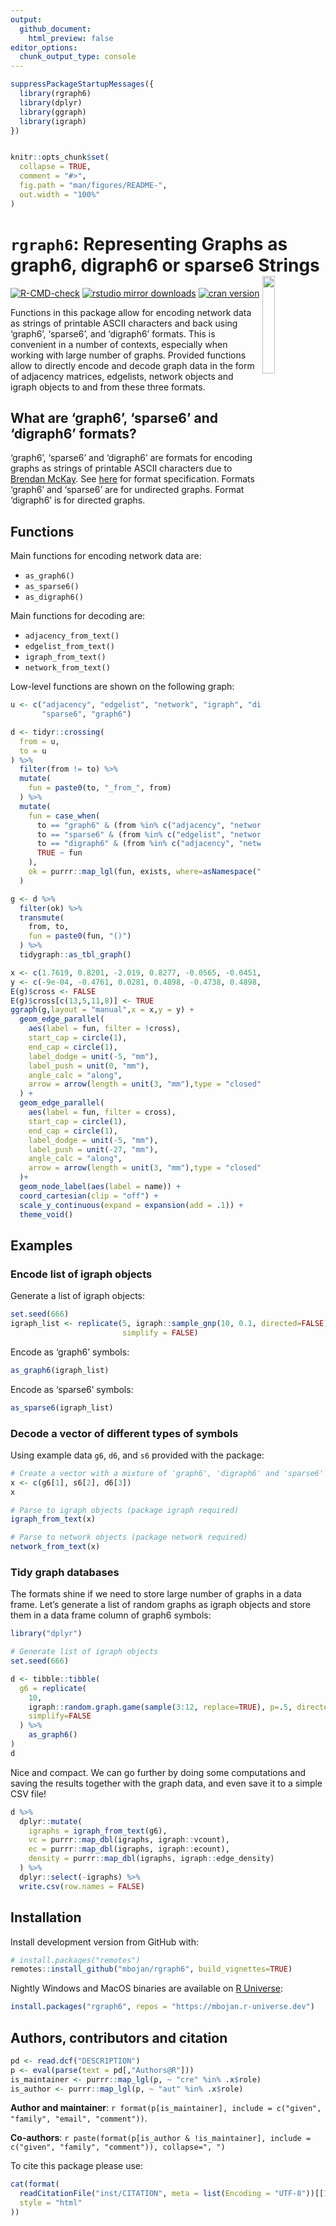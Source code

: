 ```yaml
---
output: 
  github_document:
    html_preview: false
editor_options: 
  chunk_output_type: console
---
```


<!-- README.md is generated from README.Rmd. Please edit that file -->

```r
suppressPackageStartupMessages({
  library(rgraph6)
  library(dplyr)
  library(ggraph)
  library(igraph)
})


knitr::opts_chunk$set(
  collapse = TRUE,
  comment = "#>",
  fig.path = "man/figures/README-",
  out.width = "100%"
)
```

# `rgraph6`: Representing Graphs as graph6, digraph6 or sparse6 Strings <img src="man/figures/logo.png" align="right" width="20%"/>

<!-- badges: start -->
[![R-CMD-check](https://github.com/mbojan/rgraph6/workflows/R-CMD-check/badge.svg)](https://github.com/mbojan/rgraph6/actions)
[![rstudio mirror downloads](https://cranlogs.r-pkg.org/badges/rgraph6?color=2ED968)](https://cranlogs.r-pkg.org/) 
[![cran version](http://www.r-pkg.org/badges/version/rgraph6)](https://cran.r-project.org/package=rgraph6)
<!-- badges: end -->


Functions in this package allow for encoding network data as strings of printable ASCII characters and back using 'graph6', 'sparse6', and 'digraph6' formats. This is convenient in a number of contexts, especially when working with large number of graphs. Provided functions allow to directly encode and decode graph data in the form of adjacency matrices, edgelists, network objects and igraph objects to and from these three formats.


## What are 'graph6', 'sparse6' and 'digraph6' formats?

'graph6', 'sparse6' and 'digraph6' are formats for encoding graphs as strings of printable ASCII characters due to [Brendan McKay](https://en.wikipedia.org/wiki/Brendan_McKay). See [here](http://users.cecs.anu.edu.au/~bdm/data/formats.txt) for format specification. Formats 'graph6' and 'sparse6' are for undirected graphs. Format 'digraph6' is for directed graphs.


## Functions

Main functions for encoding network data are:

- `as_graph6()`
- `as_sparse6()`
- `as_digraph6()`

Main functions for decoding are:

- `adjacency_from_text()`
- `edgelist_from_text()`
- `igraph_from_text()`
- `network_from_text()`

Low-level functions are shown on the following graph:

```r
u <- c("adjacency", "edgelist", "network", "igraph", "digraph6", 
       "sparse6", "graph6")

d <- tidyr::crossing(
  from = u,
  to = u
) %>%
  filter(from != to) %>%
  mutate(
    fun = paste0(to, "_from_", from)
  ) %>%
  mutate(
    fun = case_when(
      to == "graph6" & (from %in% c("adjacency", "network", "igraph")) ~ "as_graph6",
      to == "sparse6" & (from %in% c("edgelist", "network", "igraph")) ~ "as_sparse6",
      to == "digraph6" & (from %in% c("adjacency", "network", "igraph")) ~ "as_digraph6",
      TRUE ~ fun
    ),
    ok = purrr::map_lgl(fun, exists, where=asNamespace("rgraph6"))
  )

g <- d %>%
  filter(ok) %>%
  transmute(
    from, to,
    fun = paste0(fun, "()")
  ) %>%
  tidygraph::as_tbl_graph()

x <- c(1.7619, 0.8201, -2.019, 0.8277, -0.0565, -0.0451, -0.9931)
y <- c(-9e-04, -0.4761, 0.0281, 0.4898, -0.4738, 0.4898, 0.0206)
E(g)$cross <- FALSE
E(g)$cross[c(13,5,11,8)] <- TRUE
ggraph(g,layout = "manual",x = x,y = y) +
  geom_edge_parallel(
    aes(label = fun, filter = !cross),
    start_cap = circle(1),
    end_cap = circle(1),
    label_dodge = unit(-5, "mm"),
    label_push = unit(0, "mm"),
    angle_calc = "along",
    arrow = arrow(length = unit(3, "mm"),type = "closed")
  ) +
  geom_edge_parallel(
    aes(label = fun, filter = cross),
    start_cap = circle(1),
    end_cap = circle(1),
    label_dodge = unit(-5, "mm"),
    label_push = unit(-27, "mm"),
    angle_calc = "along",
    arrow = arrow(length = unit(3, "mm"),type = "closed")
  )+
  geom_node_label(aes(label = name)) +
  coord_cartesian(clip = "off") +
  scale_y_continuous(expand = expansion(add = .1)) +
  theme_void()
```


## Examples

### Encode list of igraph objects

Generate a list of igraph objects:

```r
set.seed(666)
igraph_list <- replicate(5, igraph::sample_gnp(10, 0.1, directed=FALSE), 
                         simplify = FALSE)
```

Encode as 'graph6' symbols:

```r
as_graph6(igraph_list)
```

Encode as 'sparse6' symbols:

```r
as_sparse6(igraph_list)
```




### Decode a vector of different types of symbols

Using example data `g6`, `d6`, and `s6` provided with the package:

```r
# Create a vector with a mixture of 'graph6', 'digraph6' and 'sparse6' symbols
x <- c(g6[1], s6[2], d6[3])
x

# Parse to igraph objects (package igraph required)
igraph_from_text(x)

# Parse to network objects (package network required)
network_from_text(x)
```




### Tidy graph databases

The formats shine if we need to store large number of graphs in a data frame. Let's generate a list of random graphs as igraph objects and store them in a data frame column of graph6 symbols:

```r
library("dplyr")

# Generate list of igraph objects
set.seed(666)

d <- tibble::tibble(
  g6 = replicate(
    10,
    igraph::random.graph.game(sample(3:12, replace=TRUE), p=.5, directed=FALSE),
    simplify=FALSE
  ) %>%
    as_graph6()
)
d
```

Nice and compact. We can go further by doing some computations and saving the results together with the graph data, and even save it to a simple CSV file!

```r
d %>%
  dplyr::mutate(
    igraphs = igraph_from_text(g6),
    vc = purrr::map_dbl(igraphs, igraph::vcount),
    ec = purrr::map_dbl(igraphs, igraph::ecount),
    density = purrr::map_dbl(igraphs, igraph::edge_density)
  ) %>%
  dplyr::select(-igraphs) %>%
  write.csv(row.names = FALSE)
```




## Installation

<!--
Install released version from CRAN with:

```r
install.packages("rgraph6")
```
-->

Install development version from GitHub with:

```r
# install.packages("remotes")
remotes::install_github("mbojan/rgraph6", build_vignettes=TRUE)
```

Nightly Windows and MacOS binaries are available on [R Universe](https://mbojan.r-universe.dev):

```r
install.packages("rgraph6", repos = "https://mbojan.r-universe.dev")
```


## Authors, contributors and citation

```r
pd <- read.dcf("DESCRIPTION")
p <- eval(parse(text = pd[,"Authors@R"]))
is_maintainer <- purrr::map_lgl(p, ~ "cre" %in% .x$role)
is_author <- purrr::map_lgl(p, ~ "aut" %in% .x$role)
```

**Author and maintainer**: `r format(p[is_maintainer], include = c("given", "family", "email", "comment"))`.

**Co-authors**: `r paste(format(p[is_author & !is_maintainer], include = c("given", "family", "comment")), collapse=", ")`

To cite this package please use:

```r
cat(format(
  readCitationFile("inst/CITATION", meta = list(Encoding = "UTF-8"))[[1]], 
  style = "html"
))
```
